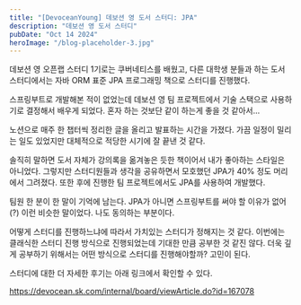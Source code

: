 ```yaml
---
title: "[DevoceanYoung] 데보션 영 도서 스터디: JPA"
description: "데보션 영 도서 스터디"
pubDate: "Oct 14 2024"
heroImage: "/blog-placeholder-3.jpg"
---
```


데보션 영 오픈랩 스터디 1기로는 쿠버네티스를 배웠고, 다른 대학생 분들과 하는 도서 스터디에서는 자바 ORM 표준 JPA 프로그래밍 책으로 스터디를 진행했다. 

스프링부트로 개발해본 적이 없었는데 데보션 영 팀 프로젝트에서 기술 스택으로 사용하기로 결정해서 배우게 되었다. 혼자 하는 것보단 같이 하는게 좋을 것 같아서...

노션으로 매주 한 챕터씩 정리한 글을 올리고 발표하는 시간을 가졌다. 가끔 일정이 밀리는 일도 있었지만 대체적으로 적당한 시기에 잘 끝낸 것 같다. 

솔직히 말하면 도서 자체가 강의록을 옮겨놓은 듯한 책이어서 내가 좋아하는 스타일은 아니었다. 그렇지만 스터디원들과 생각을 공유하면서 모호했던 JPA가 40% 정도 머리에서 그려졌다. 또한 후에 진행한 팀 프로젝트에서도 JPA를 사용하여 개발했다. 

팀원 한 분이 한 말이 기억에 남는다. JPA가 아니면 스프링부트를 써야 할 이유가 없어(?) 이런 비슷한 말이었다. 나도 동의하는 부분이다. 

어떻게 스터디를 진행하느냐에 따라서 가치있는 스터디가 정해지는 것 같다. 이번에는 클래식한 스터디 진행 방식으로 진행되었는데 기대한 만큼 공부한 것 같진 않다. 더욱 깊게 공부하기 위해서는 어떤 방식으로 스터디를 진행해야할까? 고민이 된다.

스터디에 대한 더 자세한 후기는 아래 링크에서 확인할 수 있다. 

https://devocean.sk.com/internal/board/viewArticle.do?id=167078
